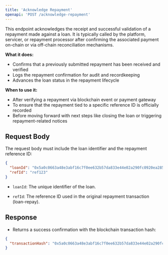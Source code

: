 ```yaml
---
title: 'Acknowledge Repayment'
openapi: 'POST /acknowledge-repayment'
---
```


This endpoint acknowledges the receipt and successful validation of a repayment made against a loan. It is typically called by the platform, servicer, or repayment processor after confirming the associated payment on-chain or via off-chain reconciliation mechanisms.

**What it does:**
- Confirms that a previously submitted repayment has been received and verified
- Logs the repayment confirmation for audit and recordkeeping
- Advances the loan status in the repayment lifecycle

**When to use it:**
- After verifying a repayment via blockchain event or payment gateway
- To ensure that the repayment tied to a specific reference ID is officially recorded
- Before moving forward with next steps like closing the loan or triggering repayment-related notices

## Request Body

The request body must include the loan identifier and the repayment reference ID:

```json
{
  "loanId": "0x5a0c0663a48e3abf16c7f0ee632b57da833e44e02a290fc0920ea2858da31f73",
  "refId": "ref123"
}
```

- `loanId`: The unique identifier of the loan.

- `refId`: The reference ID used in the original repayment transaction (loan-repay).

## Response

- Returns a success confirmation with the blockchain transaction hash:

```json
{
  "transactionHash": "0x5a0c0663a48e3abf16c7f0ee632b57da833e44e02a290fc0920ea2858da31f73"
}
```
